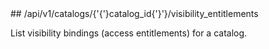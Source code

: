 
<MethodPill method="get" />
## /api/v1/catalogs/{'{'}catalog_id{'}'}/visibility_entitlements

List visibility bindings (access entitlements) for a catalog.